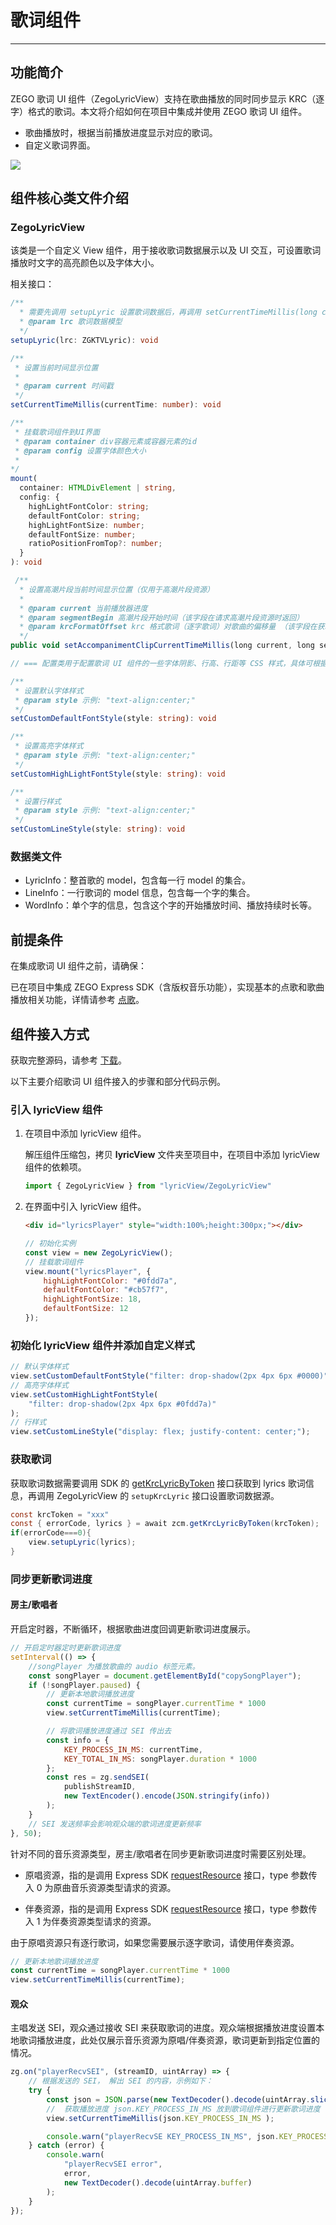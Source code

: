 # 歌词组件

- - -

##  功能简介

ZEGO 歌词 UI 组件（ZegoLyricView）支持在歌曲播放的同时同步显示 KRC（逐字）格式的歌词。本文将介绍如何在项目中集成并使用 ZEGO 歌词 UI 组件。

- 歌曲播放时，根据当前播放进度显示对应的歌词。
- 自定义歌词界面。

<Frame width="512" height="auto" caption=""><img src="https://storage.zego.im/sdk-doc/Pics/CopyrightedMusic/ZegoLyricView.png" /></Frame>

##  组件核心类文件介绍

###  ZegoLyricView

该类是一个自定义 View 组件，用于接收歌词数据展示以及 UI 交互，可设置歌词播放时文字的高亮颜色以及字体大小。 

相关接口：

```ts
/**
  * 需要先调用 setupLyric 设置歌词数据后，再调用 setCurrentTimeMillis(long current) 方法，才能将歌词展示出来
  * @param lrc 歌词数据模型
  */
setupLyric(lrc: ZGKTVLyric): void

/**
 * 设置当前时间显示位置
 *
 * @param current 时间戳
 */
setCurrentTimeMillis(currentTime: number): void

/**
 * 挂载歌词组件到UI界面
 * @param container div容器元素或容器元素的id
 * @param config 设置字体颜色大小
 * 
*/
mount(
  container: HTMLDivElement | string,
  config: {
    highLightFontColor: string;
    defaultFontColor: string;
    highLightFontSize: number;
    defaultFontSize: number;
    ratioPositionFromTop?: number;
  }
): void

 /**
  * 设置高潮片段当前时间显示位置（仅用于高潮片段资源）
  *
  * @param current 当前播放器进度
  * @param segmentBegin 高潮片段开始时间（该字段在请求高潮片段资源时返回）
  * @param krcFormatOffset krc 格式歌词（逐字歌词）对歌曲的偏移量 （该字段在获取逐字歌词时返回）
  */
public void setAccompanimentClipCurrentTimeMillis(long current, long segmentBegin, long krcFormatOffset);

// === 配置类用于配置歌词 UI 组件的一些字体阴影、行高、行距等 CSS 样式，具体可根据自身需求设置。 ===

/**
 * 设置默认字体样式
 * @param style 示例: "text-align:center;"
 */
setCustomDefaultFontStyle(style: string): void

/**
 * 设置高亮字体样式
 * @param style 示例: "text-align:center;"
 */
setCustomHighLightFontStyle(style: string): void

/**
 * 设置行样式
 * @param style 示例: "text-align:center;"
 */
setCustomLineStyle(style: string): void
```

###  数据类文件

- LyricInfo：整首歌的 model，包含每一行 model 的集合。
- LineInfo：一行歌词的 model 信息，包含每一个字的集合。
- WordInfo：单个字的信息，包含这个字的开始播放时间、播放持续时长等。

##  前提条件

在集成歌词 UI 组件之前，请确保：

已在项目中集成 ZEGO Express SDK（含版权音乐功能），实现基本的点歌和歌曲播放相关功能，详情请参考 [点歌](./Sing%20songs.mdx)。

##  组件接入方式

获取完整源码，请参考 [下载](./../Downloads.mdx)。

以下主要介绍歌词 UI 组件接入的步骤和部分代码示例。

###  引入 lyricView 组件

1. 在项目中添加 lyricView 组件。

    解压组件压缩包，拷贝 **lyricView** 文件夹至项目中，在项目中添加 lyricView 组件的依赖项。

    ```ts
    import { ZegoLyricView } from "lyricView/ZegoLyricView"
    ```

2. 在界面中引入 lyricView 组件。

    ```html
    <div id="lyricsPlayer" style="width:100%;height:300px;"></div>
    ```

    ```js
    // 初始化实例
    const view = new ZegoLyricView();
    // 挂载歌词组件
    view.mount("lyricsPlayer", {
        highLightFontColor: "#0fdd7a",
        defaultFontColor: "#cb57f7",
        highLightFontSize: 18,
        defaultFontSize: 12
    });
    ```

###  初始化 lyricView 组件并添加自定义样式

```js
// 默认字体样式
view.setCustomDefaultFontStyle("filter: drop-shadow(2px 4px 6px #0000)");
// 高亮字体样式
view.setCustomHighLightFontStyle(
    "filter: drop-shadow(2px 4px 6px #0fdd7a)"
);
// 行样式
view.setCustomLineStyle("display: flex; justify-content: center;");
```

###  获取歌词

获取歌词数据需要调用 SDK 的 [getKrcLyricByToken](https://doc-zh.zego.im/article/api?doc=Express_Video_SDK_API~javascript_web~class~ZegoCopyrightedMusic#get-krc-lyric-by-token) 接口获取到 lyrics 歌词信息，再调用 ZegoLyricView 的 `setupKrcLyric` 接口设置歌词数据源。

```java
const krcToken = "xxx"
const { errorCode, lyrics } = await zcm.getKrcLyricByToken(krcToken);
if(errorCode===0){
    view.setupLyric(lyrics);
}
```

###  同步更新歌词进度

####  房主/歌唱者

开启定时器，不断循环，根据歌曲进度回调更新歌词进度展示。

```js
// 开启定时器定时更新歌词进度
setInterval(() => {
    //songPlayer 为播放歌曲的 audio 标签元素。
    const songPlayer = document.getElementById("copySongPlayer");
    if (!songPlayer.paused) {
        // 更新本地歌词播放进度
        const currentTime = songPlayer.currentTime * 1000
        view.setCurrentTimeMillis(currentTime);

        // 将歌词播放进度通过 SEI 传出去
        const info = {
            KEY_PROCESS_IN_MS: currentTime,
            KEY_TOTAL_IN_MS: songPlayer.duration * 1000
        };
        const res = zg.sendSEI(
            publishStreamID,
            new TextEncoder().encode(JSON.stringify(info))
        );
    }
    // SEI 发送频率会影响观众端的歌词进度更新频率
}, 50);
```

针对不同的音乐资源类型，房主/歌唱者在同步更新歌词进度时需要区别处理。

- 原唱资源，指的是调用 Express SDK [requestResource](https://doc-zh.zego.im/article/api?doc=Express_Video_SDK_API~javascript_web~class~ZegoCopyrightedMusic#request-resource) 接口，type 参数传入 0 为原曲音乐资源类型请求的资源。

- 伴奏资源，指的是调用 Express SDK [requestResource](https://doc-zh.zego.im/article/api?doc=Express_Video_SDK_API~javascript_web~class~ZegoCopyrightedMusic#request-resource) 接口，type 参数传入 1 为伴奏资源类型请求的资源。

<Warning title="Warning">

由于原唱资源只有逐行歌词，如果您需要展示逐字歌词，请使用伴奏资源。
</Warning>

```js
// 更新本地歌词播放进度
const currentTime = songPlayer.currentTime * 1000
view.setCurrentTimeMillis(currentTime);
```

####  观众

主唱发送 SEI，观众通过接收 SEI 来获取歌词的进度。观众端根据播放进度设置本地歌词播放进度，此处仅展示音乐资源为原唱/伴奏资源，歌词更新到指定位置的情况。

```js
zg.on("playerRecvSEI", (streamID, uintArray) => {
    // 根据发送的 SEI， 解出 SEI 的内容，示例如下：
    try {
        const json = JSON.parse(new TextDecoder().decode(uintArray.slice(4)));
        //  获取播放进度 json.KEY_PROCESS_IN_MS 放到歌词组件进行更新歌词进度
        view.setCurrentTimeMillis(json.KEY_PROCESS_IN_MS );

        console.warn("playerRecvSE KEY_PROCESS_IN_MS", json.KEY_PROCESS_IN_MS);
    } catch (error) {
        console.warn(
            "playerRecvSEI error",
            error,
            new TextDecoder().decode(uintArray.buffer)
        );
    }
});
```
